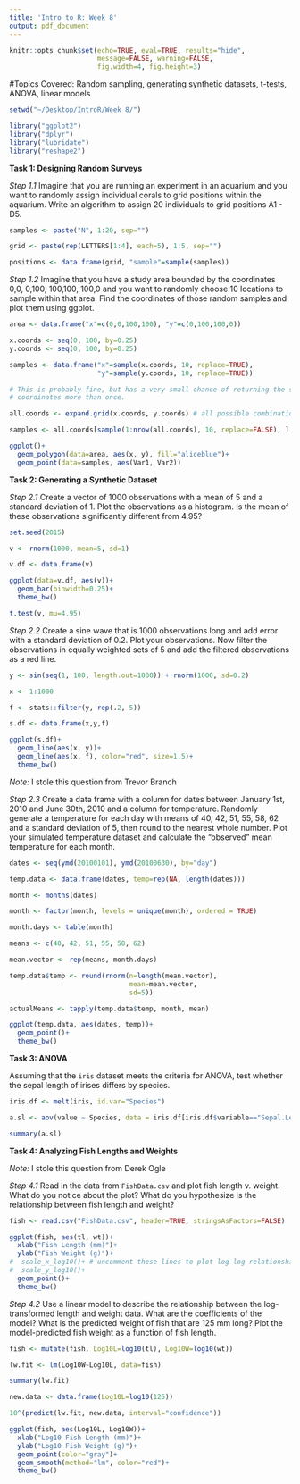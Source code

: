 ```yaml
---
title: 'Intro to R: Week 8'
output: pdf_document
---
```


```r
knitr::opts_chunk$set(echo=TRUE, eval=TRUE, results="hide", 
                      message=FALSE, warning=FALSE,
                      fig.width=4, fig.height=3)
```

#Topics Covered: Random sampling, generating synthetic datasets, t-tests, ANOVA, linear models

```r

setwd("~/Desktop/IntroR/Week 8/")

library("ggplot2")
library("dplyr")
library("lubridate")
library("reshape2")

```

**Task 1: Designing Random Surveys**

*Step 1.1* Imagine that you are running an experiment in an aquarium and you want
to randomly assign individual corals to grid positions within the aquarium.  Write
an algorithm to assign 20 individuals to grid positions A1 - D5. 

```r

samples <- paste("N", 1:20, sep="")

grid <- paste(rep(LETTERS[1:4], each=5), 1:5, sep="")

positions <- data.frame(grid, "sample"=sample(samples))

```

*Step 1.2* Imagine that you have a study area bounded by the coordinates 
0,0, 0,100, 100,100, 100,0 and you want to randomly choose 10 locations to sample
within that area.  Find the coordinates of those random samples and plot them
using ggplot. 

```r

area <- data.frame("x"=c(0,0,100,100), "y"=c(0,100,100,0))

x.coords <- seq(0, 100, by=0.25)
y.coords <- seq(0, 100, by=0.25)

samples <- data.frame("x"=sample(x.coords, 10, replace=TRUE), 
                      "y"=sample(y.coords, 10, replace=TRUE))

# This is probably fine, but has a very small chance of returning the same
# coordinates more than once.  

all.coords <- expand.grid(x.coords, y.coords) # all possible combinations

samples <- all.coords[sample(1:nrow(all.coords), 10, replace=FALSE), ]

ggplot()+
  geom_polygon(data=area, aes(x, y), fill="aliceblue")+
  geom_point(data=samples, aes(Var1, Var2))

```

**Task 2: Generating a Synthetic Dataset** 

*Step 2.1* Create a vector of 1000 observations with a mean of 5 and a 
standard deviation of 1.  Plot the observations as a histogram.  Is the mean
of these observations significantly different from 4.95?

```r

set.seed(2015)

v <- rnorm(1000, mean=5, sd=1)

v.df <- data.frame(v)

ggplot(data=v.df, aes(v))+
  geom_bar(binwidth=0.25)+
  theme_bw()

t.test(v, mu=4.95)

```

*Step 2.2* Create a sine wave that is 1000 observations long and add error
with a standard deviation of 0.2.  Plot your observations.  Now filter the 
observations in equally weighted sets of 5 and add the filtered observations
as a red line.

```r

y <- sin(seq(1, 100, length.out=1000)) + rnorm(1000, sd=0.2)

x <- 1:1000

f <- stats::filter(y, rep(.2, 5))

s.df <- data.frame(x,y,f)

ggplot(s.df)+
  geom_line(aes(x, y))+
  geom_line(aes(x, f), color="red", size=1.5)+
  theme_bw()

```


*Note:* I stole this question from Trevor Branch

*Step 2.3* Create a data frame with a column for dates between January 1st, 2010 and June 30th, 2010 and a column for temperature.  Randomly generate a 
temperature for each day with means of 40, 42, 51, 55, 58, 62 and a standard
deviation of 5, then round to the nearest whole number.  Plot your simulated
temperature dataset and calculate the "observed" mean temperature for each month.

```r

dates <- seq(ymd(20100101), ymd(20100630), by="day")

temp.data <- data.frame(dates, temp=rep(NA, length(dates)))

month <- months(dates)

month <- factor(month, levels = unique(month), ordered = TRUE)

month.days <- table(month)

means <- c(40, 42, 51, 55, 58, 62)

mean.vector <- rep(means, month.days)

temp.data$temp <- round(rnorm(n=length(mean.vector), 
                              mean=mean.vector,
                              sd=5))

actualMeans <- tapply(temp.data$temp, month, mean)

ggplot(temp.data, aes(dates, temp))+
  geom_point()+
  theme_bw()

```


**Task 3: ANOVA**

Assuming that the `iris` dataset meets the criteria for ANOVA, test whether the sepal length of irises differs by species.

```r

iris.df <- melt(iris, id.var="Species")

a.sl <- aov(value ~ Species, data = iris.df[iris.df$variable=="Sepal.Length",])

summary(a.sl)

```


**Task 4: Analyzing Fish Lengths and Weights**

*Note:* I stole this question from Derek Ogle

*Step 4.1* Read in the data from `FishData.csv` and plot fish length v. weight.
What do you notice about the plot?  What do you hypothesize is the relationship 
between fish length and weight?

```r

fish <- read.csv("FishData.csv", header=TRUE, stringsAsFactors=FALSE)

ggplot(fish, aes(tl, wt))+
  xlab("Fish Length (mm)")+
  ylab("Fish Weight (g)")+
#  scale_x_log10()+ # uncomment these lines to plot log-log relationship
#  scale_y_log10()+
  geom_point()+
  theme_bw()

```

*Step 4.2* Use a linear model to describe the relationship between the log-
transformed length and weight data. What are the coefficients of the model?
What is the predicted weight of fish that are 125 mm long?  Plot the model-predicted fish weight as a function of fish length.  

```r

fish <- mutate(fish, Log10L=log10(tl), Log10W=log10(wt))

lw.fit <- lm(Log10W~Log10L, data=fish)

summary(lw.fit)

new.data <- data.frame(Log10L=log10(125))

10^(predict(lw.fit, new.data, interval="confidence"))

ggplot(fish, aes(Log10L, Log10W))+
  xlab("Log10 Fish Length (mm)")+
  ylab("Log10 Fish Weight (g)")+
  geom_point(color="gray")+
  geom_smooth(method="lm", color="red")+
  theme_bw()

```




